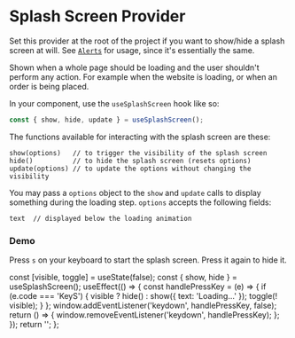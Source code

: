 


# Splash Screen Provider
Set this provider at the root of the project if you want to show/hide a splash screen at will. See [`Alerts`](/components/alerts) for usage, since it's essentially the same.

Shown when a whole page should be loading and the user shouldn't perform any action. For example when the website is loading, or when an order is being placed.

In your component, use the `useSplashScreen` hook like so:
```jsx
const { show, hide, update } = useSplashScreen();
```

The functions available for interacting with the splash screen are these:
```
show(options)   // to trigger the visibility of the splash screen
hide()          // to hide the splash screen (resets options)
update(options) // to update the options without changing the visibility
```
You may pass a `options` object to the `show` and `update` calls to display something during the loading step. `options` accepts the following fields:
```
text  // displayed below the loading animation
```


### Demo
Press `s` on your keyboard to start the splash screen. Press it again to hide it.

  const [visible, toggle] = useState(false);
  const { show, hide } = useSplashScreen();
  useEffect(() => {
    const handlePressKey = (e) => {
      if (e.code === 'KeyS') {
        visible ? hide() : show({ text: 'Loading...' });
        toggle(! visible);
      }
    };
    window.addEventListener('keydown', handlePressKey, false);
    return () => {
      window.removeEventListener('keydown', handlePressKey);
    };
  });
  return '';
};

<SplashScreenProvider>
  <Demo />
</SplashScreenProvider>
